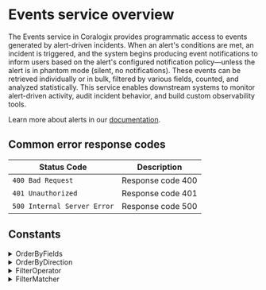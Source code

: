 # Events service overview

The Events service in Coralogix provides programmatic access to events generated by alert-driven incidents. When an alert's conditions are met, an incident is triggered, and the system begins producing event notifications to inform users based on the alert's configured notification policy—unless the alert is in phantom mode (silent, no notifications). These events can be retrieved individually or in bulk, filtered by various fields, counted, and analyzed statistically. This service enables downstream systems to monitor alert-driven activity, audit incident behavior, and build custom observability tools.

Learn more about alerts in our [documentation](https://coralogix.com/docs/user-guides/alerting/introduction-to-alerts/).



## Common error response codes

| Status Code | Description                           |
|-------------|---------------------------------------|
| `400 Bad Request` | Response code 400 |
| `401 Unauthorized` | Response code 401 |
| `500 Internal Server Error` | Response code 500 |

## Constants

<details>
  <summary>OrderByFields</summary>

  | Value |
|-------|
| `ORDER_BY_FIELDS_UNSPECIFIED` |
| `ORDER_BY_FIELDS_TIMESTAMP` |
</details>
<details>
  <summary>OrderByDirection</summary>

  | Value |
|-------|
| `ORDER_BY_DIRECTION_UNSPECIFIED` |
| `ORDER_BY_DIRECTION_ASC` |
| `ORDER_BY_DIRECTION_DESC` |
</details>
<details>
  <summary>FilterOperator</summary>

  | Value |
|-------|
| `FILTER_OPERATOR_AND_OR_UNSPECIFIED` |
| `FILTER_OPERATOR_OR` |
</details>
<details>
  <summary>FilterMatcher</summary>

  | Value |
|-------|
| `FILTER_MATCHER_TEXT_OR_UNSPECIFIED` |
| `FILTER_MATCHER_REGEXP` |
</details>
